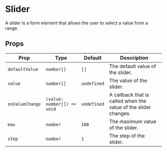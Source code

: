 

# Slider

A slider is a form element that allows the user to select a value from a range.

<ComponentShowcase>
  <GlassSlider defaultValue={[50]} max={100} step={1} />
</ComponentShowcase>

## Props

| Prop | Type | Default | Description |
| --- | --- | --- | --- |
| `defaultValue` | `number[]` | `[]` | The default value of the slider. |
| `value` | `number[]` | `undefined` | The value of the slider. |
| `onValueChange` | `(value: number[]) => void` | `undefined` | A callback that is called when the value of the slider changes. |
| `max` | `number` | `100` | The maximum value of the slider. |
| `step` | `number` | `1` | The step of the slider. |
